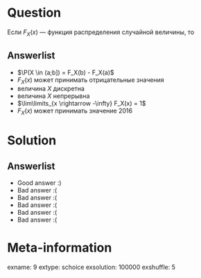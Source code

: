 Question
========
Если $F_X(x)$ — функция распределения случайной величины, то


Answerlist
----------
*  $\P(X \in (a;b]) = F_X(b) - F_X(a)$
*  $F_X(x)$ может принимать отрицательные значения
*  величина $X$ дискретна
*  величина $X$ непрерывна
*  $\lim\limits_{x \rightarrow -\infty} F_X(x) = 1$
*  $F_X(x)$ может принимать значение 2016

Solution
========

Answerlist
----------
*  Good answer :)
*  Bad answer :(
*  Bad answer :(
*  Bad answer :(
*  Bad answer :(
*  Bad answer :(

Meta-information
================
exname: 9
extype: schoice
exsolution: 100000
exshuffle: 5
